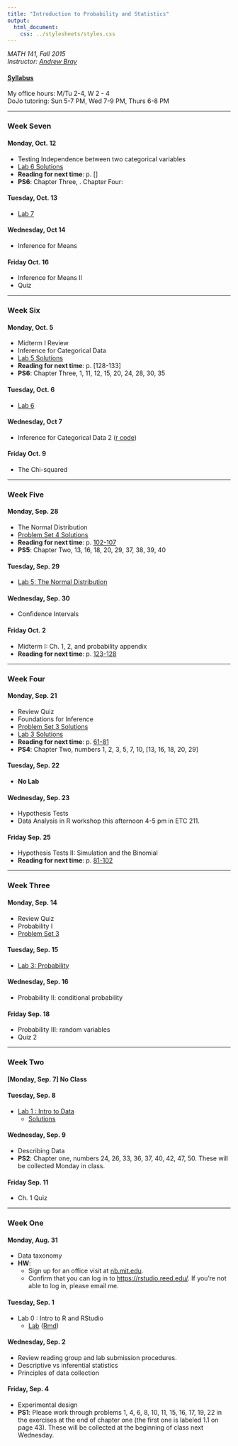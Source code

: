 ```yaml
---
title: "Introduction to Probability and Statistics"
output:
  html_document:
    css: ../stylesheets/styles.css
---
```

*MATH 141, Fall 2015*  
*Instructor: [Andrew Bray](https://andrewpbray.github.io/)*  

#### [Syllabus](syllabus.html)

My office hours: M/Tu 2-4, W 2 - 4  
DoJo tutoring: Sun 5-7 PM, Wed 7-9 PM, Thurs 6-8 PM

* * *

### Week Seven

#### Monday, Oct. 12
- Testing Independence between two categorical variables
- [Lab 6 Solutions](labs/05-normal-dist/normal_distribution_key.html)
- **Reading for next time**: p. []
- **PS6**: Chapter Three, . Chapter Four: 

#### Tuesday, Oct. 13
- [Lab 7]()

#### Wednesday, Oct 14
- Inference for Means

#### Friday Oct. 16
- Inference for Means II
- Quiz

* * *

### Week Six

#### Monday, Oct. 5
- Midterm I Review
- Inference for Categorical Data
- [Lab 5 Solutions](labs/05-normal-dist/normal_distribution_key.html)
- **Reading for next time**: p. [128-133]
- **PS6**: Chapter Three, 1, 11, 12, 15, 20, 24, 28, 30, 35

#### Tuesday, Oct. 6 
- [Lab 6](labs/06-inf-for-props/inf_for_categorical_data.html)

#### Wednesday, Oct 7
- Inference for Categorical Data 2 ([r code](lectures/week-06/06B-CIs-for-props.R))

#### Friday Oct. 9
- The Chi-squared

* * *

### Week Five

#### Monday, Sep. 28
- The Normal Distribution
- [Problem Set 4 Solutions](problem-sets/ps4_key.pdf)
- **Reading for next time**: p. [102-107](http://nb.mit.edu/f/25391)
- **PS5**: Chapter Two, 13, 16, 18, 20, 29, 37, 38, 39, 40

#### Tuesday, Sep. 29
- [Lab 5: The Normal Distribution](labs/05-normal-dist/normal_distribution.html)

#### Wednesday, Sep. 30
- Confidence Intervals

#### Friday Oct. 2
- Midterm I: Ch. 1, 2, and probability appendix
- **Reading for next time**: p. [123-128](http://nb.mit.edu/f/25540)


* * *

### Week Four

#### Monday, Sep. 21
- Review Quiz
- Foundations for Inference
- [Problem Set 3 Solutions](problem-sets/ps3-key.pdf)
- [Lab 3 Solutions](labs/03-probability/lab3-key.html)
- **Reading for next time**: p. [61-81](http://nb.mit.edu/f/25158)
- **PS4**: Chapter Two, numbers 1, 2, 3, 5, 7, 10, [13, 16, 18, 20, 29]

#### Tuesday, Sep. 22
- **No Lab**

#### Wednesday, Sep. 23
- Hypothesis Tests
- Data Analysis in R workshop this afternoon 4-5 pm in ETC 211.

#### Friday Sep. 25
- Hypothesis Tests II: Simulation and the Binomial
- **Reading for next time**: p. [81-102](http://nb.mit.edu/f/25270)



* * *

### Week Three

#### Monday, Sep. 14
- Review Quiz
- Probability I
- [Problem Set 3](problem-sets/ps3.pdf)

#### Tuesday, Sep. 15
- [Lab 3: Probability](labs/03-probability/probability.html)

#### Wednesday, Sep. 16
- Probability II: conditional probability

#### Friday Sep. 18
- Probability III: random variables
- Quiz 2

* * *

### Week Two

#### [Monday, Sep. 7] No Class

#### Tuesday, Sep. 8
- [Lab 1 : Intro to Data](labs/02-intro_to_data/intro_to_data.html)
   - [Solutions](labs/02-intro_to_data/lab1-key.html)

#### Wednesday, Sep. 9
- Describing Data
- **PS2**: Chapter one, numbers 24, 26, 33, 36, 37, 40, 42, 47, 50. These will be
collected Monday in class.


#### Friday Sep. 11
- Ch. 1 Quiz

* * *

### Week One

#### Monday, Aug. 31
- Data taxonomy
- **HW**: 
    - Sign up for an office visit at [nb.mit.edu](http://nb.mit.edu/f/24222).
    - Confirm that you can log in to [https://rstudio.reed.edu/](https://rstudio.reed.edu/).
    If you're not able to log in, please email me.

#### Tuesday, Sep. 1
- Lab 0 : Intro to R and RStudio
    - [Lab](labs/01-intro_to_r/intro_to_r.html) ([Rmd](labs/intro_to_r/intro_to_r.Rmd))

#### Wednesday, Sep. 2
- Review reading group and lab submission procedures.
- Descriptive vs inferential statistics
- Principles of data collection

#### Friday, Sep. 4
- Experimental design
- **PS1**: Please work through problems 1, 4, 6, 8, 10, 11, 15, 16, 17, 19, 22 in the
exercises at the end of chapter one (the first one is labeled 1.1 on page 43). These
will be collected at the beginning of class next Wednesday.

